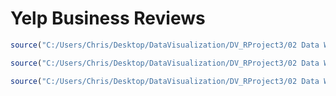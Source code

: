 Yelp Business Reviews
==================
  
```r
source("C:/Users/Chris/Desktop/DataVisualization/DV_RProject3/02 Data Wrangling/DataWrangle.R", echo = TRUE)
```

```r
source("C:/Users/Chris/Desktop/DataVisualization/DV_RProject3/02 Data Wrangling/TipTable.R", echo = TRUE)
```

```r
source("C:/Users/Chris/Desktop/DataVisualization/DV_RProject3/02 Data Wrangling/PopDenTable.R", echo = TRUE)
```


